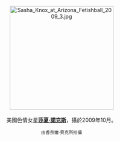 <center>
[[File:Sasha_Knox_at_Arizona_Fetishball_2009_3.jpg|275px]]
<br><br>
美國色情女星'''[[莎夏·諾克斯|莎夏·諾克斯]]'''，攝於2009年10月。
<p>
<small>由香奈爾·貝克所拍攝</small>
</center>